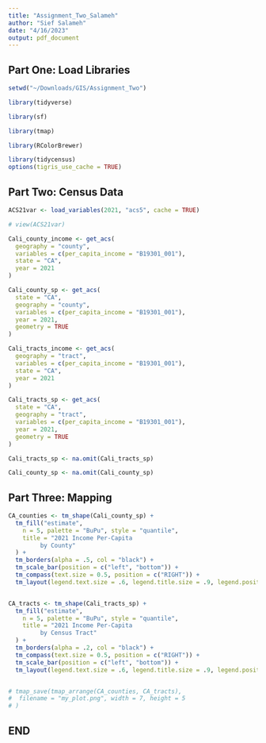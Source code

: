 ```yaml
---
title: "Assignment_Two_Salameh"
author: "Sief Salameh"
date: "4/16/2023"
output: pdf_document
---
```

## Part One: Load Libraries

```r
setwd("~/Downloads/GIS/Assignment_Two")

library(tidyverse)

library(sf)

library(tmap)

library(RColorBrewer)

library(tidycensus)
options(tigris_use_cache = TRUE)
```

## Part Two: Census Data

```r
ACS21var <- load_variables(2021, "acs5", cache = TRUE)

# view(ACS21var)

Cali_county_income <- get_acs(
  geography = "county",
  variables = c(per_capita_income = "B19301_001"),
  state = "CA",
  year = 2021
)

Cali_county_sp <- get_acs(
  state = "CA",
  geography = "county",
  variables = c(per_capita_income = "B19301_001"),
  year = 2021,
  geometry = TRUE
)

Cali_tracts_income <- get_acs(
  geography = "tract",
  variables = c(per_capita_income = "B19301_001"),
  state = "CA",
  year = 2021
)

Cali_tracts_sp <- get_acs(
  state = "CA",
  geography = "tract",
  variables = c(per_capita_income = "B19301_001"),
  year = 2021,
  geometry = TRUE
)

Cali_tracts_sp <- na.omit(Cali_tracts_sp)

Cali_county_sp <- na.omit(Cali_county_sp)
```

## Part Three: Mapping

```r
CA_counties <- tm_shape(Cali_county_sp) +
  tm_fill("estimate",
    n = 5, palette = "BuPu", style = "quantile",
    title = "2021 Income Per-Capita 
         by County"
  ) +
  tm_borders(alpha = .5, col = "black") +
  tm_scale_bar(position = c("left", "bottom")) +
  tm_compass(text.size = 0.5, position = c("RIGHT")) +
  tm_layout(legend.text.size = .6, legend.title.size = .9, legend.position = c("right", "top"), frame = TRUE, legend.width = 1.5)


CA_tracts <- tm_shape(Cali_tracts_sp) +
  tm_fill("estimate",
    n = 5, palette = "BuPu", style = "quantile",
    title = "2021 Income Per-Capita 
         by Census Tract"
  ) +
  tm_borders(alpha = .2, col = "black") +
  tm_compass(text.size = 0.5, position = c("RIGHT")) +
  tm_scale_bar(position = c("left", "bottom")) +
  tm_layout(legend.text.size = .6, legend.title.size = .9, legend.position = c("right", "top"), frame = TRUE, legend.width = 1.5)


# tmap_save(tmap_arrange(CA_counties, CA_tracts),
#  filename = "my_plot.png", width = 7, height = 5
# )
```

## END
